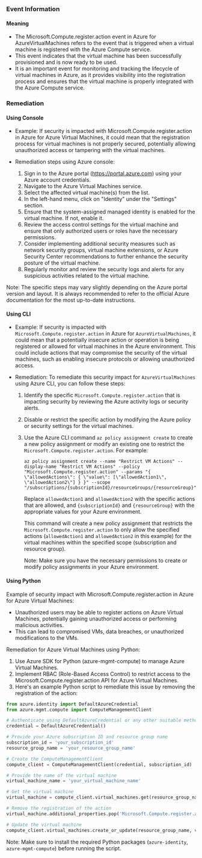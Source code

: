 
### Event Information

#### Meaning

- The Microsoft.Compute.register.action event in Azure for AzureVirtualMachines refers to the event that is triggered when a virtual machine is registered with the Azure Compute service.
- This event indicates that the virtual machine has been successfully provisioned and is now ready to be used.
- It is an important event for monitoring and tracking the lifecycle of virtual machines in Azure, as it provides visibility into the registration process and ensures that the virtual machine is properly integrated with the Azure Compute service.

### Remediation

#### Using Console

- Example: If security is impacted with Microsoft.Compute.register.action in Azure for Azure Virtual Machines, it could mean that the registration process for virtual machines is not properly secured, potentially allowing unauthorized access or tampering with the virtual machines.

- Remediation steps using Azure console:
  1. Sign in to the Azure portal (https://portal.azure.com) using your Azure account credentials.
  2. Navigate to the Azure Virtual Machines service.
  3. Select the affected virtual machine(s) from the list.
  4. In the left-hand menu, click on "Identity" under the "Settings" section.
  5. Ensure that the system-assigned managed identity is enabled for the virtual machine. If not, enable it.
  6. Review the access control settings for the virtual machine and ensure that only authorized users or roles have the necessary permissions.
  7. Consider implementing additional security measures such as network security groups, virtual machine extensions, or Azure Security Center recommendations to further enhance the security posture of the virtual machine.
  8. Regularly monitor and review the security logs and alerts for any suspicious activities related to the virtual machine.

Note: The specific steps may vary slightly depending on the Azure portal version and layout. It is always recommended to refer to the official Azure documentation for the most up-to-date instructions.

#### Using CLI

- Example: If security is impacted with `Microsoft.Compute.register.action` in Azure for `AzureVirtualMachines`, it could mean that a potentially insecure action or operation is being registered or allowed for virtual machines in the Azure environment. This could include actions that may compromise the security of the virtual machines, such as enabling insecure protocols or allowing unauthorized access.

- Remediation: To remediate this security impact for `AzureVirtualMachines` using Azure CLI, you can follow these steps:

  1. Identify the specific `Microsoft.Compute.register.action` that is impacting security by reviewing the Azure activity logs or security alerts.
  2. Disable or restrict the specific action by modifying the Azure policy or security settings for the virtual machines.
  3. Use the Azure CLI command `az policy assignment create` to create a new policy assignment or modify an existing one to restrict the `Microsoft.Compute.register.action`. For example:

     ```shell
     az policy assignment create --name "Restrict VM Actions" --display-name "Restrict VM Actions" --policy "Microsoft.Compute.register.action" --params "{ \"allowedActions\": { \"value\": [\"allowedAction1\", \"allowedAction2\"] } }" --scope "/subscriptions/{subscriptionId}/resourceGroups/{resourceGroup}"
     ```

     Replace `allowedAction1` and `allowedAction2` with the specific actions that are allowed, and `{subscriptionId}` and `{resourceGroup}` with the appropriate values for your Azure environment.

     This command will create a new policy assignment that restricts the `Microsoft.Compute.register.action` to only allow the specified actions (`allowedAction1` and `allowedAction2` in this example) for the virtual machines within the specified scope (subscription and resource group).

     Note: Make sure you have the necessary permissions to create or modify policy assignments in your Azure environment.

#### Using Python

Example of security impact with Microsoft.Compute.register.action in Azure for Azure Virtual Machines:
- Unauthorized users may be able to register actions on Azure Virtual Machines, potentially gaining unauthorized access or performing malicious activities.
- This can lead to compromised VMs, data breaches, or unauthorized modifications to the VMs.

Remediation for Azure Virtual Machines using Python:
1. Use Azure SDK for Python (azure-mgmt-compute) to manage Azure Virtual Machines.
2. Implement RBAC (Role-Based Access Control) to restrict access to the Microsoft.Compute.register.action API for Azure Virtual Machines.
3. Here's an example Python script to remediate this issue by removing the registration of the action:

```python
from azure.identity import DefaultAzureCredential
from azure.mgmt.compute import ComputeManagementClient

# Authenticate using DefaultAzureCredential or any other suitable method
credential = DefaultAzureCredential()

# Provide your Azure subscription ID and resource group name
subscription_id = 'your_subscription_id'
resource_group_name = 'your_resource_group_name'

# Create the ComputeManagementClient
compute_client = ComputeManagementClient(credential, subscription_id)

# Provide the name of the virtual machine
virtual_machine_name = 'your_virtual_machine_name'

# Get the virtual machine
virtual_machine = compute_client.virtual_machines.get(resource_group_name, virtual_machine_name)

# Remove the registration of the action
virtual_machine.additional_properties.pop('Microsoft.Compute.register.action', None)

# Update the virtual machine
compute_client.virtual_machines.create_or_update(resource_group_name, virtual_machine_name, virtual_machine)
```

Note: Make sure to install the required Python packages (`azure-identity`, `azure-mgmt-compute`) before running the script.

